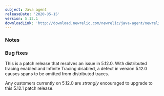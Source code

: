 ```yaml
---
subject: Java agent
releaseDate: '2020-05-15'
version: 5.12.1
downloadLink: 'http://download.newrelic.com/newrelic/java-agent/newrelic-agent/5.12.1/'
---
```


### Notes

### Bug fixes

This is a patch release that resolves an issue in 5.12.0. With distributed tracing enabled and Infinite Tracing disabled, a defect in version 5.12.0 causes spans to be omitted from distributed traces.

Any customers currently on 5.12.0 are _strongly_ encouraged to upgrade to this 5.12.1 patch release.
